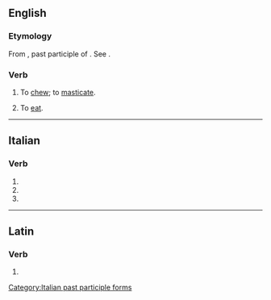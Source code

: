 ==English==

===Etymology===
From {{etyl|la|en}} {{lena}} {{m|la|manducatus}}, past participle of {{m|la|manducare||to chew}}. See {{m|en|manger}}.

===Verb===
{{en-verb}}

# {{lb|en|literary}} To [[chew]]; to [[masticate]].
# {{lb|en|literary}} To [[eat]].
#: {{rfquotek|en|Jeremy Taylor}}

----

==Italian==

===Verb===
{{head|it|verb form}}

# {{inflection of|it|manducare||2|p|pres|indc}}
# {{inflection of|it|manducare||2|p|impr}}
# {{feminine plural of|it|manducato}}

[[Category:Italian past participle forms]]

----

==Latin==

===Verb===
{{la-verb-form|mandūcāte}}

# {{inflection of|la|mandūcō||2|p|pres|actv|impr}}